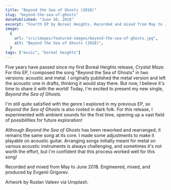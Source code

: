 ```yaml
---
title: "Beyond the Sea of Ghosts (2018)"
slug: "beyond-the-sea-of-ghosts"
datePublished: "June 30, 2018"
excerpt: "Fourth EP by Boreal Heights. Recorded and mixed from May to June 2018."
image:
  {
    url: "src/images/featured-images/beyond-the-sea-of-ghosts.jpg",
    alt: "Beyond the Sea of Ghosts (2018)",
  }
tags: ["music", "boreal heights"]
---
```


Five years have passed since my first Boreal Heights release, _Crystal Maze._
For this EP, I composed the song "Beyond the Sea of Ghosts" in two versions:
acoustic and metal. I originally published the metal version and left the
acoustic one in drafts, thinking it would stay there. But now, I believe it's
time to share it with the world! Today, I'm excited to present my new single,
_Beyond the Sea of Ghosts._

I'm still quite satisfied with the genre I explored in my previous EP, so
_Beyond the Sea of Ghosts_ is also rooted in dark folk. For this release, I
experimented with ambient sounds for the first time, opening up a vast field of
possibilities for future exploration!

Although _Beyond the Sea of Ghosts_ has been reworked and rearranged, it remains
the same song at its core. I made some adjustments to make it playable on
acoustic guitar. Arranging songs initially meant for metal on various acoustic
instruments is always challenging, and sometimes it's not worth the effort, but
I'm confident that this process worked well for this song!

Recorded and mixed from May to June 2018. Engineered, mixed, and produced by
Evgenii Grigorev.

Artwork by Ruslan Valeev via Unsplash.
